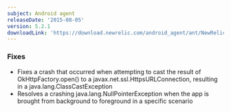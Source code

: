 ```yaml
---
subject: Android agent
releaseDate: '2015-08-05'
version: 5.2.1
downloadLink: 'https://download.newrelic.com/android_agent/ant/NewRelic_Android_Agent_5.2.1.zip'
---
```


### Fixes

* Fixes a crash that occurred when attempting to cast the result of OkHttpFactory.open() to a javax.net.ssl.HttpsURLConnection, resulting in a java.lang.ClassCastException
* Resolves a crashing java.lang.NullPointerException when the app is brought from background to foreground in a specific scenario
